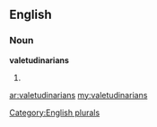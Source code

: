 ==English==

===Noun===
'''valetudinarians'''

# {{plural of|[[valetudinarian]]}}

[[Category:English plurals]]

[[ar:valetudinarians]]
[[my:valetudinarians]]